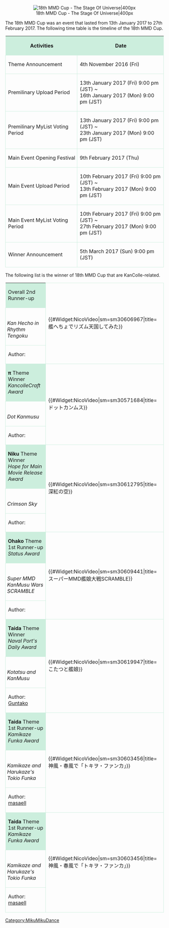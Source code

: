 <div style="text-align: center">[[File:MMDCup18thBanner.png|18th MMD Cup - The Stage Of Universe|400px]]</div>
The 18th MMD Cup was an event that lasted from 13th January 2017 to 27th February 2017. The following time table is the timeline of the 18th MMD Cup.
<table style="margin-left: auto; margin-right: auto">
  <tr>
    <th style="{{border-radius|6px 0 0 6px}} padding-left: 5px; padding-right: 5px; background-color: #cceedd;">Activities</th>
    <th style="{{border-radius|0 6px 6px 0}} padding-left: 5px; padding-right: 5px; background-color: #cceedd;">Date</th>
  </tr>
  <tr>
    <td style="{{border-radius|6px 0 0 6px}} padding-left: 5px; padding-right: 5px; border: 1px solid #cceedd;">Theme Announcement</td>
    <td style="{{border-radius|0 6px 6px 0}} padding-left: 5px; padding-right: 5px; border: 1px solid #cceedd;">4th November 2016 (Fri)</td>
  </tr>
  <tr>
    <td style="{{border-radius|6px 0 0 6px}} padding-left: 5px; padding-right: 5px; border: 1px solid #cceedd;">Premilinary Upload Period</td>
    <td style="{{border-radius|0 6px 6px 0}} padding-left: 5px; padding-right: 5px; border: 1px solid #cceedd;">13th January 2017 (Fri) 9:00 pm (JST) ~<br />16th January 2017 (Mon) 9:00 pm (JST)</td>
  </tr>
  <tr>
    <td style="{{border-radius|6px 0 0 6px}} padding-left: 5px; padding-right: 5px; border: 1px solid #cceedd;">Premilinary MyList Voting Period</td>
    <td style="{{border-radius|0 6px 6px 0}} padding-left: 5px; padding-right: 5px; border: 1px solid #cceedd;">13th January 2017 (Fri) 9:00 pm (JST) ~<br />23th January 2017 (Mon) 9:00 pm (JST)</td>
  </tr>
  <tr>
    <td style="{{border-radius|6px 0 0 6px}} padding-left: 5px; padding-right: 5px; border: 1px solid #cceedd;">Main Event Opening Festival</td>
    <td style="{{border-radius|0 6px 6px 0}} padding-left: 5px; padding-right: 5px; border: 1px solid #cceedd;">9th February 2017 (Thu)</td>
  </tr>
  <tr>
    <td style="{{border-radius|6px 0 0 6px}} padding-left: 5px; padding-right: 5px; border: 1px solid #cceedd;">Main Event Upload Period</td>
    <td style="{{border-radius|0 6px 6px 0}} padding-left: 5px; padding-right: 5px; border: 1px solid #cceedd;">10th February 2017 (Fri) 9:00 pm (JST) ~<br />13th February 2017 (Mon) 9:00 pm (JST)</td>
  </tr>
  <tr>
    <td style="{{border-radius|6px 0 0 6px}} padding-left: 5px; padding-right: 5px; border: 1px solid #cceedd;">Main Event MyList Voting Period</td>
    <td style="{{border-radius|0 6px 6px 0}} padding-left: 5px; padding-right: 5px; border: 1px solid #cceedd;">10th February 2017 (Fri) 9:00 pm (JST) ~<br />27th February 2017 (Mon) 9:00 pm (JST)</td>
  </tr>
  <tr>
    <td style="{{border-radius|6px 0 0 6px}} padding-left: 5px; padding-right: 5px; border: 1px solid #cceedd;">Winner Announcement</td>
    <td style="{{border-radius|0 6px 6px 0}} padding-left: 5px; padding-right: 5px; border: 1px solid #cceedd;">5th March 2017 (Sun) 9:00 pm (JST)</td>
  </tr>
</table>

The following list is the winner of 18th MMD Cup that are KanColle-related.

<table style="margin-left: auto; margin-right: auto">
  <tr>
    <td style="{{border-radius|10px 0 0 0}} padding-left: 5px; padding-right: 5px; background-color: #cceedd;">Overall 2nd Runner-up</td>
    <td rowspan="3" style="{{border-radius|0 10px 10px 0}} padding-left: 5px; padding-right: 5px; border: 1px solid #cceedd;">{{#Widget:NicoVideo|sm=sm30606967|title=艦へちょでリズム天国してみた}}</td>
  </tr>
  <tr>
    <td style="padding-left: 5px; padding-right: 5px; border: 1px solid #cceedd; vertical-align: top;">{{lang|ja|艦へちょでリズム天国してみた}}<br />''Kan Hecho in Rhythm Tengoku''</td>
  </tr>
  <tr>
    <td style="{{border-radius|0 0 0 10px}} padding-left: 5px; padding-right: 5px; border: 1px solid #cceedd; vertical-align: top; vertical-align: top;">Author: [http://www.nicovideo.jp/user/1112716 {{lang|ja|鼻8P}}]</td>
  </tr>
  <tr>
    <td style="{{border-radius|10px 0 0 0}} padding-left: 5px; padding-right: 5px; background-color: #cceedd;">'''π''' Theme Winner<br />''KancolleCraft Award''</td>
    <td rowspan="3" style="{{border-radius|0 10px 10px 0}} padding-left: 5px; padding-right: 5px; border: 1px solid #cceedd;">{{#Widget:NicoVideo|sm=sm30571684|title=ドットカンムス}}</td>
  </tr>
  <tr>
    <td style="padding-left: 5px; padding-right: 5px; border: 1px solid #cceedd; vertical-align: top;">{{lang|ja|ドットカンムス}}<br />''Dot Kanmusu''</td>
  </tr>
  <tr>
    <td style="{{border-radius|0 0 0 10px}} padding-left: 5px; padding-right: 5px; border: 1px solid #cceedd; vertical-align: top; vertical-align: top;">Author: [http://www.nicovideo.jp/user/1891564 {{lang|ja|いぬふと(ステマニP)}}]</td>
  </tr>
  <tr>
    <td style="{{border-radius|10px 0 0 0}} padding-left: 5px; padding-right: 5px; background-color: #cceedd;">'''Niku''' Theme Winner<br />''Hope for Main Movie Release Award''</td>
    <td rowspan="3" style="{{border-radius|0 10px 10px 0}} padding-left: 5px; padding-right: 5px; border: 1px solid #cceedd;">{{#Widget:NicoVideo|sm=sm30612795|title=深紅の空}}</td>
  </tr>
  <tr>
    <td style="padding-left: 5px; padding-right: 5px; border: 1px solid #cceedd; vertical-align: top;">{{lang|ja|深紅の空}}<br />''Crimson Sky''</td>
  </tr>
  <tr>
    <td style="{{border-radius|0 0 0 10px}} padding-left: 5px; padding-right: 5px; border: 1px solid #cceedd; vertical-align: top; vertical-align: top;">Author: [http://www.nicovideo.jp/user/59578947 {{lang|ja|〜パンツを見せること、それが……〜 一航戦の誇り}}]</td>
  </tr>
  <tr>
    <td style="{{border-radius|10px 0 0 0}} padding-left: 5px; padding-right: 5px; background-color: #cceedd;">'''Ohako''' Theme 1st Runner-up<br />''Status Award''</td>
    <td rowspan="3" style="{{border-radius|0 10px 10px 0}} padding-left: 5px; padding-right: 5px; border: 1px solid #cceedd;">{{#Widget:NicoVideo|sm=sm30609441|title=スーパーMMD艦娘大戦SCRAMBLE}}</td>
  </tr>
  <tr>
    <td style="padding-left: 5px; padding-right: 5px; border: 1px solid #cceedd; vertical-align: top;">{{lang|ja|スーパーMMD艦娘大戦SCRAMBLE}}<br />''Super MMD KanMusu Wars SCRAMBLE''</td>
  </tr>
  <tr>
    <td style="{{border-radius|0 0 0 10px}} padding-left: 5px; padding-right: 5px; border: 1px solid #cceedd; vertical-align: top; vertical-align: top;">Author: [http://www.nicovideo.jp/user/18180133 {{lang|ja|ヤーデVMT}}]</td>
  </tr>
  <tr>
    <td style="{{border-radius|10px 0 0 0}} padding-left: 5px; padding-right: 5px; background-color: #cceedd;">'''Taida''' Theme Winner<br />''Naval Port's Daily Award''</td>
    <td rowspan="3" style="{{border-radius|0 10px 10px 0}} padding-left: 5px; padding-right: 5px; border: 1px solid #cceedd;">{{#Widget:NicoVideo|sm=sm30619947|title=こたつと艦娘}}</td>
  </tr>
  <tr>
    <td style="padding-left: 5px; padding-right: 5px; border: 1px solid #cceedd; vertical-align: top;">{{lang|ja|こたつと艦娘}}<br />''Kotatsu and KanMusu''</td>
  </tr>
  <tr>
    <td style="{{border-radius|0 0 0 10px}} padding-left: 5px; padding-right: 5px; border: 1px solid #cceedd; vertical-align: top; vertical-align: top;">Author: [http://www.nicovideo.jp/user/1937578 Guntako]</td>
  </tr>
  <tr>
    <td style="{{border-radius|10px 0 0 0}} padding-left: 5px; padding-right: 5px; background-color: #cceedd;">'''Taida''' Theme 1st Runner-up<br />''Kamikaze Funka Award''</td>
    <td rowspan="3" style="{{border-radius|0 10px 10px 0}} padding-left: 5px; padding-right: 5px; border: 1px solid #cceedd;">{{#Widget:NicoVideo|sm=sm30603456|title=神風・春風で「トキヲ・ファンカ」}}</td>
  </tr>
  <tr>
    <td style="padding-left: 5px; padding-right: 5px; border: 1px solid #cceedd; vertical-align: top;">{{lang|ja|神風・春風で「トキヲ・ファンカ」}}<br />''Kamikaze and Harukaze's Tokio Funka''</td>
  </tr>
  <tr>
    <td style="{{border-radius|0 0 0 10px}} padding-left: 5px; padding-right: 5px; border: 1px solid #cceedd; vertical-align: top; vertical-align: top;">Author: [http://www.nicovideo.jp/user/15376738 masaell]</td>
  </tr>
  <tr>
    <td style="{{border-radius|10px 0 0 0}} padding-left: 5px; padding-right: 5px; background-color: #cceedd;">'''Taida''' Theme 1st Runner-up<br />''Kamikaze Funka Award''</td>
    <td rowspan="3" style="{{border-radius|0 10px 10px 0}} padding-left: 5px; padding-right: 5px; border: 1px solid #cceedd;">{{#Widget:NicoVideo|sm=sm30603456|title=神風・春風で「トキヲ・ファンカ」}}</td>
  </tr>
  <tr>
    <td style="padding-left: 5px; padding-right: 5px; border: 1px solid #cceedd; vertical-align: top;">{{lang|ja|神風・春風で「トキヲ・ファンカ」}}<br />''Kamikaze and Harukaze's Tokio Funka''</td>
  </tr>
  <tr>
    <td style="{{border-radius|0 0 0 10px}} padding-left: 5px; padding-right: 5px; border: 1px solid #cceedd; vertical-align: top; vertical-align: top;">Author: [http://www.nicovideo.jp/user/15376738 masaell]</td>
  </tr>
</table>

[[Category:MikuMikuDance]]